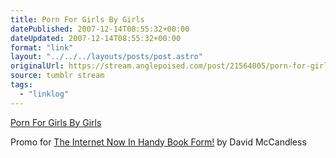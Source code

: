 ```yaml
---
title: Porn For Girls By Girls
datePublished: 2007-12-14T08:55:32+00:00
dateUpdated: 2007-12-14T08:55:32+00:00
format: "link"
layout: "../../../layouts/posts/post.astro"
originalUrl: https://stream.anglepoised.com/post/21564005/porn-for-girls-by-girls
source: tumblr stream
tags:
  - "linklog"
---
```


[Porn For Girls By Girls][1]

Promo for <a href="http://www.theinternetnowinhandybookform.com/">The Internet Now In Handy Book Form!</a> by David McCandless

[1]: http://www.pornforgirlsbygirls.com/
